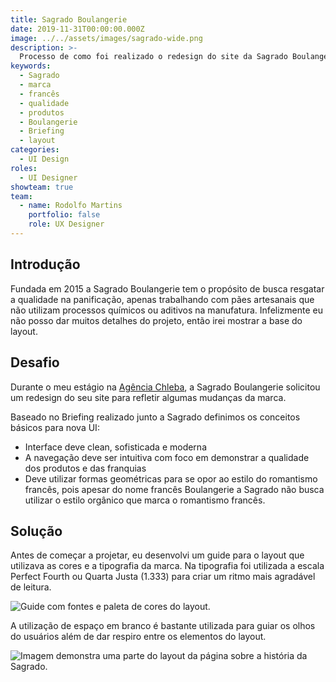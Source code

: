 ```yaml
---
title: Sagrado Boulangerie
date: 2019-11-31T00:00:00.000Z
image: ../../assets/images/sagrado-wide.png
description: >-
  Processo de como foi realizado o redesign do site da Sagrado Boulangerie
keywords:
  - Sagrado
  - marca
  - francês
  - qualidade
  - produtos
  - Boulangerie
  - Briefing
  - layout
categories:
  - UI Design
roles:
  - UI Designer
showteam: true
team:
  - name: Rodolfo Martins
    portfolio: false
    role: UX Designer
---
```


## Introdução

Fundada em 2015 a Sagrado Boulangerie tem o propósito de busca resgatar a qualidade na panificação, apenas trabalhando com pães artesanais que não utilizam processos químicos ou aditivos na manufatura.
Infelizmente eu não posso dar muitos detalhes do projeto, então irei mostrar a base do layout.

## Desafio

Durante o meu estágio na [Agência Chleba](https://www.chleba.net/), a Sagrado Boulangerie solicitou um redesign do seu site para refletir algumas mudanças da marca.

Baseado no Briefing realizado junto a Sagrado definimos os conceitos básicos para nova UI:

- Interface deve clean, sofisticada e moderna
- A navegação deve ser intuitiva com foco em demonstrar a qualidade dos produtos e das franquias
- Deve utilizar formas geométricas para se opor ao estilo do romantismo francês, pois apesar do nome francês Boulangerie a Sagrado não busca utilizar o estilo orgânico que marca o romantismo francês.

## Solução

Antes de começar a projetar, eu desenvolvi um guide para o layout que utilizava as cores e a tipografia da marca.
Na tipografia foi utilizada a escala Perfect Fourth ou Quarta Justa (1.333) para criar um ritmo mais agradável de leitura.

![Guide com fontes e paleta de cores do layout.](../../assets/images/sagrado-guide.png)

A utilização de espaço em branco é bastante utilizada para guiar os olhos do usuários além de dar respiro entre os elementos do layout.

![Imagem demonstra uma parte do layout da página sobre a história da Sagrado.](../../assets/images/sagrado-full.png)

